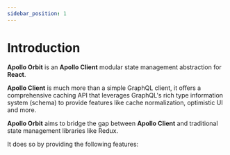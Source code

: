 ```yaml
---
sidebar_position: 1
---
```



# Introduction
**Apollo Orbit** is an **<Link to="https://www.apollographql.com/docs/react/">Apollo Client</Link>** modular state management abstraction for **<Link to="https://react.dev">React</Link>**.

**<Link to="https://www.apollographql.com/docs/react/">Apollo Client</Link>**  is much more than a simple GraphQL client, it offers a comprehensive caching API that leverages GraphQL's rich type information system (schema) to provide features like cache normalization, optimistic UI and more.

**Apollo Orbit** aims to bridge the gap between **Apollo Client** and traditional state management libraries like Redux.

It does so by providing the following features:
<StateFeatures />
